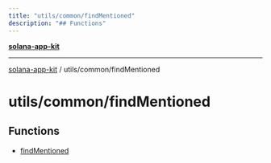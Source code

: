 ```yaml
---
title: "utils/common/findMentioned"
description: "## Functions"
---
```


[**solana-app-kit**](../../../README.mdx)

***

[solana-app-kit](../../../README.mdx) / utils/common/findMentioned

# utils/common/findMentioned

## Functions

- [findMentioned](functions/findMentioned.mdx)

